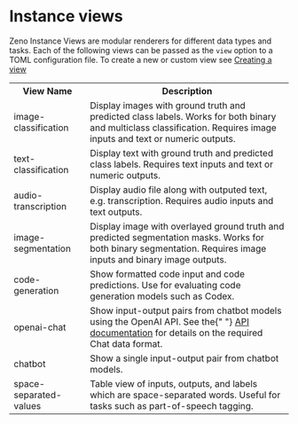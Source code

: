 # Instance views

Zeno Instance Views are modular renderers for different data types and tasks.
Each of the following views can be passed as the `view` option to a TOML configuration file. To create a new or custom view see [Creating a view](/docs/views/new-view)

<table>
  <tr>
    <th>View Name</th>
    <th>Description</th>
  </tr>
  <tr>
    <td>image-classification</td>
    <td>
      Display images with ground truth and predicted class labels. Works for both binary
      and multiclass classification. Requires image inputs and text or numeric outputs.
    </td>
  </tr>
  <tr>
    <td>text-classification</td>
    <td>
      Display text with ground truth and predicted class labels. Requires text inputs
      and text or numeric outputs.
    </td>
  </tr>
  <tr>
    <td>audio-transcription</td>
    <td>
      Display audio file along with outputed text, e.g. transcription. Requires audio
      inputs and text outputs.
    </td>
  </tr>
  <tr>
    <td>image-segmentation</td>
    <td>
      Display image with overlayed ground truth and predicted segmentation masks. Works
      for both binary segmentation. Requires image inputs and binary image outputs.
    </td>
  </tr>
  <tr>
    <td>code-generation</td>
    <td>
      Show formatted code input and code predictions. Use for evaluating code generation
      models such as Codex.
    </td>
  </tr>
  <tr>
    <td>openai-chat</td>
    <td>
      Show input-output pairs from chatbot models using the OpenAI API. See the{" "}
      <a href="https://platform.openai.com/docs/guides/chat">API documentation</a> for
      details on the required Chat data format.
    </td>
  </tr>
  <tr>
    <td>chatbot</td>
    <td>Show a single input-output pair from chatbot models.</td>
  </tr>
  <tr>
    <td>space-separated-values</td>
    <td>Table view of inputs, outputs, and labels which are space-separated words. Useful for tasks such as part-of-speech tagging.</td>
  </tr>
</table>
